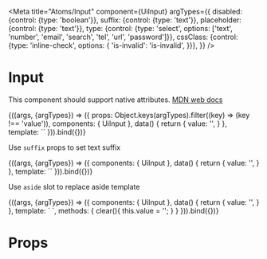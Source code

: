 
<Meta
  title="Atoms/Input"
  component={UiInput}
  argTypes={{
    disabled: {control: {type: 'boolean'}},
    suffix: {control: {type: 'text'}},
    placeholder: {control: {type: 'text'}},
    type: {control: {type: 'select', options: ['text', 'number', 'email', 'search', 'tel', 'url', 'password']}},
    cssClass: {control: {type: 'inline-check', options: {
      'is-invalid': 'is-invalid',
    }}},
  }}
/>

# Input

This component should support native attributes. [MDN web docs](https://developer.mozilla.org/en-US/docs/Web/HTML/Element/input)

<Canvas>
  <Story
    name="Common"
    args={{
      suffix: '',
      placeholder: 'Search, e.g. headache',
      type: 'text',
    }}
  >
    {((args, {argTypes}) => ({
      props: Object.keys(argTypes).filter((key) => (key !== 'value')),
      components: { UiInput },
      data() {
        return {
          value: '',
        }
      },
      template: `<UiInput
        v-model="value"
        :suffix="suffix"
        :type="type"
        :disabled="disabled"
        :placeholder="placeholder"
        :class="cssClass"
        style="width:400px"
      />`
    })).bind({})}
  </Story>
</Canvas>

<ArgsTable story='Common' />

Use `suffix` props to set text suffix

<Canvas>
  <Story
    name="Input with text suffix"
  >
    {((args, {argTypes}) => ({
      components: { UiInput },
      data() {
        return {
          value: '',
        }
      },
      template: `<UiInput
        v-model="value"
        suffix="cm"
        type="text"
        placeholder="Search, e.g. headache"
        style="width:400px"
      />`
    })).bind({})}
  </Story>
</Canvas>

Use `aside` slot to replace aside template

<Canvas>
  <Story
    name="Input with icon suffix"
  >
    {((args, {argTypes}) => ({
      components: { UiInput },
      data() {
        return {
          value: '',
        }
      },
      template: `<UiInput
        v-model="value"
        placeholder="Search, e.g. headache"
        style="width:400px"
      >
        <template #aside="{ isEmpty }">
          <template v-if="isEmpty">
            <svg
              class="ui-input__aside"
              style="width: 12px; height: 12px; fill: #abb8c4"
              viewBox="0 0 124.524 124.524"
            >
              <path d="M51 102.05c10.5 0 20.2-3.2 28.3-8.6l29.3 29.3c2.301 2.3 6.101 2.3 8.5 0l5.7-5.7c2.3-2.3 2.3-6.1 0-8.5l-29.4-29.2c5.399-8.1 8.6-17.8 8.6-28.3 0-28.1-22.9-51-51-51s-51 22.9-51 51c0 28.099 22.8 51 51 51zm0-82c17.1 0 31 13.9 31 31s-13.9 31-31 31-31-13.9-31-31 13.9-31 31-31z"/>
            </svg>
          </template>
          <template v-else>
            <!-- TODO: use button for clickable elements -->
            <svg
              class="ui-input__aside"
              style="width: 12px; height: 12px; fill: #abb8c4; cursor: pointer"
              viewBox="0 0 512.001 512.001"
              @click="clear"
            >
              <path d="M512.001 84.853L427.148 0 256.001 171.147 84.853 0 0 84.853 171.148 256 0 427.148l84.853 84.853 171.148-171.147 171.147 171.147 84.853-84.853L340.853 256z"/>
            </svg>
          </template>
        </template>
      </UiInput>`,
      methods: {
        clear(){
          this.value = '';
        }
      }
    })).bind({})}
  </Story>
</Canvas>

# Props

<Props of={UiInput} />
